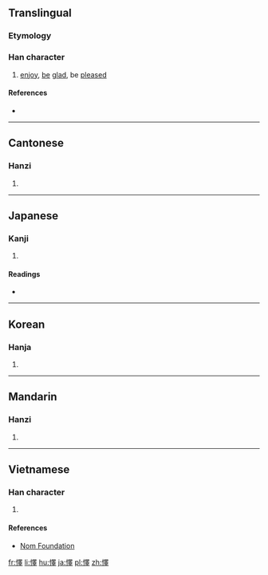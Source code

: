 {{also|怿}}
==Translingual==

===Etymology===
{{Han compound|心|睪|c1=s|c2=p|t1=heart|ls=psc}}

===Han character===
{{Han char|rn=61|rad=心|as=13|sn=16|four=9604<sub>1</sub>|canj=心田中十 (PWLJ)|ids=⿰[[忄]][[睪]]}}

# [[enjoy]], [[be]] [[glad]], be [[pleased]]

====References====
* {{Han ref|kx=0406.010|dkj=11334|dj=0747.010|hdz=42361.030|uh=61CC|ud=25036|bh=E97D|bd=59773}}

----

==Cantonese==

===Hanzi===
{{yue-hanzi|jyut=jik6|y=yik6|sim=怿}}

# {{defn|lang=yue|sort=心13}}

----

==Japanese==

===Kanji===
{{ja-kanji|grade=|rs=心13}}

# {{defn|lang=ja|sort=心13}}

====Readings====
* {{ja-readings|goon=[[やく]] (yaku)|kanon=[[えき]] (eki)|kun=[[よろこぶ]] (yorokobu)}}

----

==Korean==

===Hanja===
{{ko-hanja|hangeul=역|eumhun=|rv=yeok|mr=yŏk|y=yek}}

# {{defn|lang=ko|sort=心13}}

----

==Mandarin==

===Hanzi===
{{cmn-hanzi|sim=怿|pin=[[yì]] ([[yi4]])|wg=i<sup>4</sup>}}

# {{defn|lang=cmn|sort=心13}}

----

==Vietnamese==

===Han character===
{{vi-readings|rs=心13| hanviet = dịch}}

# {{defn|lang=vi|sort=心13}}

====References====
*[http://nomfoundation.org/common/nom_details.php?codepoint=61cc Nom Foundation]

[[fr:懌]]
[[li:懌]]
[[hu:懌]]
[[ja:懌]]
[[pl:懌]]
[[zh:懌]]